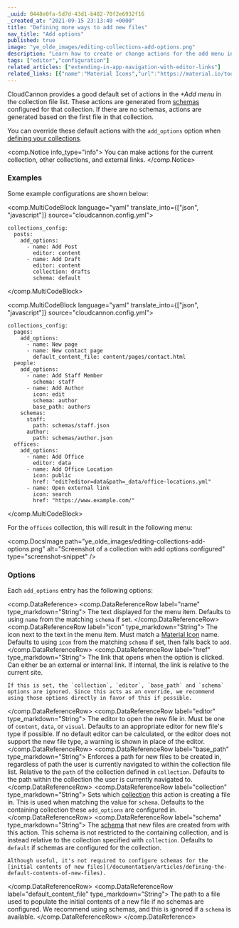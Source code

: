 ```yaml
---
_uuid: 0448e0fa-5d7d-43d1-b482-70f2e6932f16
_created_at: "2021-09-15 23:13:40 +0000"
title: "Defining more ways to add new files"
nav_title: "Add options"
published: true
image: "ye_olde_images/editing-collections-add-options.png"
description: "Learn how to create or change actions for the add menu in the collection file list."
tags: ["editor","configuration"]
related_articles: ["extending-in-app-navigation-with-editor-links"]
related_links: [{"name":"Material Icons","url":"https://material.io/tools/icons/"}]
---
```


CloudCannon provides a good default set of actions in the *\+Add menu* in the collection file list. These actions are generated from [schemas](/documentation/articles/creating-collection-schemas) configured for that collection. If there are no schemas, actions are generated based on the first file in that collection.

You can override these default actions with the `add_options` option when [defining your collections](/documentation/articles/defining-your-collections).

<comp.Notice info_type="info">
  You can make actions for the current collection, other collections, and external links.
</comp.Notice>

### Examples
Some example configurations are shown below:

<comp.MultiCodeBlock language="yaml" translate_into={["json", "javascript"]} source="cloudcannon.config.yml">
```
collections_config:
  posts:
    add_options:
      - name: Add Post
        editor: content
      - name: Add Draft
        editor: content
        collection: drafts
        schema: default
```
</comp.MultiCodeBlock>

<comp.MultiCodeBlock language="yaml" translate_into={["json", "javascript"]} source="cloudcannon.config.yml">
```
collections_config:
  pages:
    add_options:
      - name: New page
      - name: New contact page
        default_content_file: content/pages/contact.html
  people:
    add_options:
      - name: Add Staff Member
        schema: staff
      - name: Add Author
        icon: edit
        schema: author
        base_path: authors
    schemas:
      staff:
        path: schemas/staff.json
      author:
        path: schemas/author.json
  offices:
    add_options:
      - name: Add Office
        editor: data
      - name: Add Office Location
        icon: public
        href: "edit?editor=data&path=_data/office-locations.yml"
      - name: Open external link
        icon: search
        href: "https://www.example.com/"
```
</comp.MultiCodeBlock>

For the `offices` collection, this will result in the following menu:

<comp.DocsImage path="ye_olde_images/editing-collections-add-options.png" alt="Screenshot of a collection with add options configured" type="screenshot-snippet" />

### Options
Each `add_options` entry has the following options:

<comp.DataReference>
  <comp.DataReferenceRow label="name" type_markdown="String">
    The text displayed for the menu item. Defaults to using `name` from the matching `schema` if set.
  </comp.DataReferenceRow>
  <comp.DataReferenceRow label="icon" type_markdown="String">
    The icon next to the text in the menu item. Must match a [Material Icon](https://material.io/tools/icons/) name. Defaults to using `icon` from the matching `schema` if set, then falls back to `add`.
  </comp.DataReferenceRow>
  <comp.DataReferenceRow label="href" type_markdown="String">
    The link that opens when the option is clicked. Can either be an external or internal link. If internal, the link is relative to the current site.

    If this is set, the `collection`, `editor`, `base_path` and `schema` options are ignored. Since this acts as an override, we recommend using those options directly in favor of this if possible.
  </comp.DataReferenceRow>
  <comp.DataReferenceRow label="editor" type_markdown="String">
    The editor to open the new file in. Must be one of `content`, `data`, or `visual`. Defaults to an appropriate editor for new file's type if possible. If no default editor can be calculated, or the editor does not support the new file type, a warning is shown in place of the editor.
  </comp.DataReferenceRow>
  <comp.DataReferenceRow label="base_path" type_markdown="String">
    Enforces a path for new files to be created in, regardless of path the user is currently navigated to within the collection file list. Relative to the `path` of the collection defined in `collection`. Defaults to the path within the collection the user is currently navigated to.
  </comp.DataReferenceRow>
  <comp.DataReferenceRow label="collection" type_markdown="String">
    Sets which [collection](/documentation/articles/defining-your-collections) this action is creating a file in. This is used when matching the value for `schema`. Defaults to the containing collection these `add_options` are configured in.
  </comp.DataReferenceRow>
  <comp.DataReferenceRow label="schema" type_markdown="String">
    The [schema](/documentation/articles/creating-collection-schemas) that new files are created from with this action. This schema is not restricted to the containing collection, and is instead relative to the collection specified with `collection`. Defaults to `default` if schemas are configured for the collection.

    Although useful, it's not required to configure schemas for the [initial contents of new files](/documentation/articles/defining-the-default-contents-of-new-files).
  </comp.DataReferenceRow>
  <comp.DataReferenceRow label="default_content_file" type_markdown="String">
    The path to a file used to populate the initial contents of a new file if no schemas are configured. We recommend using schemas, and this is ignored if a `schema` is available.
  </comp.DataReferenceRow>
</comp.DataReference>

